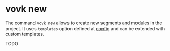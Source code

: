 # vovk new

The command `vovk new` allows to create new segments and modules in the project. It uses `templates` option defined at [config](/config) and can be extended with custom templates.

TODO